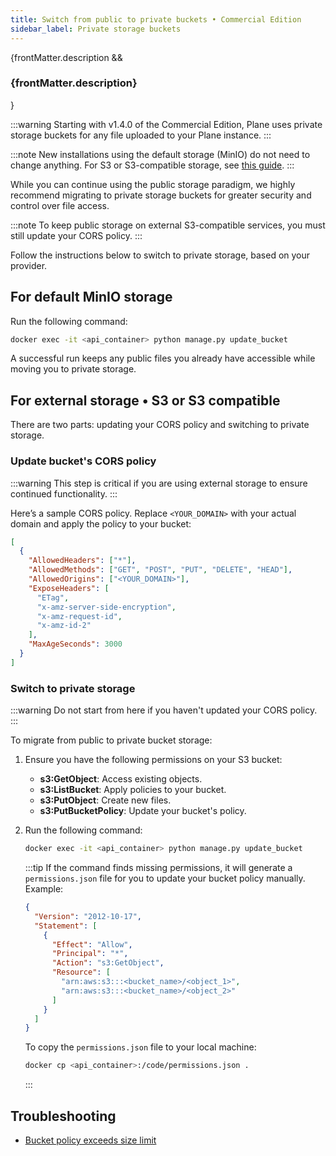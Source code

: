 ```yaml
---
title: Switch from public to private buckets • Commercial Edition
sidebar_label: Private storage buckets
---
```


{frontMatter.description && <h3 className="description">{frontMatter.description}</h3>}

:::warning
Starting with v1.4.0 of the Commercial Edition, Plane uses private storage
buckets for any file uploaded to your Plane instance.
:::

:::note
New installations using the default storage (MinIO) do not need to change
anything. For S3 or S3-compatible storage, see [this
guide](https://developers.plane.so/self-hosting/govern/database-and-storage).
:::

While you can continue using the public storage paradigm, we highly recommend
migrating to private storage buckets for greater security and control over file
access.

:::note
To keep public storage on external S3-compatible services, you must still update
your CORS policy.
:::

Follow the instructions below to switch to private storage, based on your
provider.

## For default MinIO storage

Run the following command:

```bash
docker exec -it <api_container> python manage.py update_bucket
```

A successful run keeps any public files you already have accessible while moving
you to private storage.

## For external storage • S3 or S3 compatible

There are two parts: updating your CORS policy and switching to private storage.

### Update bucket's CORS policy

:::warning
This step is critical if you are using external storage to ensure continued
functionality.
:::

Here’s a sample CORS policy. Replace `<YOUR_DOMAIN>` with your actual domain and
apply the policy to your bucket:

```json
[
  {
    "AllowedHeaders": ["*"],
    "AllowedMethods": ["GET", "POST", "PUT", "DELETE", "HEAD"],
    "AllowedOrigins": ["<YOUR_DOMAIN>"],
    "ExposeHeaders": [
      "ETag",
      "x-amz-server-side-encryption",
      "x-amz-request-id",
      "x-amz-id-2"
    ],
    "MaxAgeSeconds": 3000
  }
]
```

### Switch to private storage

:::warning
Do not start from here if you haven't updated your CORS policy.
:::

To migrate from public to private bucket storage:

1. Ensure you have the following permissions on your S3 bucket:
   - **s3:GetObject**: Access existing objects.
   - **s3:ListBucket**: Apply policies to your bucket.
   - **s3:PutObject**: Create new files.
   - **s3:PutBucketPolicy**: Update your bucket's policy.

2. Run the following command:

   ```bash
   docker exec -it <api_container> python manage.py update_bucket
   ```

   :::tip
   If the command finds missing permissions, it will generate a
   `permissions.json` file for you to update your bucket policy manually.
   Example:

   ```json
   {
     "Version": "2012-10-17",
     "Statement": [
       {
         "Effect": "Allow",
         "Principal": "*",
         "Action": "s3:GetObject",
         "Resource": [
           "arn:aws:s3:::<bucket_name>/<object_1>",
           "arn:aws:s3:::<bucket_name>/<object_2>"
         ]
       }
     ]
   }
   ```

   To copy the `permissions.json` file to your local machine:

   ```bash
   docker cp <api_container>:/code/permissions.json .
   ```
   :::

## Troubleshooting

- [Bucket policy exceeds size limit](/self-hosting/troubleshoot/storage-errors#bucket-policy-exceeds-size-limit)
